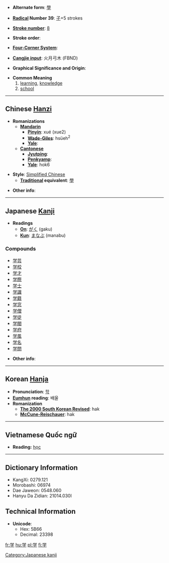 * '''Alternate form''': [[學]]

* '''[[Wiktionary:Chinese radical index| Radical]] Number 39''': [[Wiktionary:Chinese radical index 子|子]]+5 strokes

* '''[[Wiktionary:Chinese total strokes index|Stroke number]]''': [[Wiktionary:Chinese total strokes index 8|8]]

* '''Stroke order''': 

* '''[[Wiktionary:Chinese four corner index|Four-Corner System]]''': 

* '''[[Wiktionary:Chinese Cangjie index|Cangjie input]]''': 火月弓木 (FBND)

* '''Graphical Significance and Origin''': 

* '''Common Meaning'''
*#[[learning]], [[knowledge]]
*# [[school]]

----

== Chinese [[Hanzi]] ==

* '''Romanizations'''
** '''[[Mandarin]]'''
*** '''[[Pinyin]]''': xué (xue2)
*** '''[[Wade-Giles]]''': hsüeh<sup>2</sup>
*** '''[[Yale]]''': 
** '''[[Cantonese]]'''
*** '''[[Jyutping]]''':
*** '''[[Penkyamp]]''': 
*** '''[[Yale]]''': hok6

* '''Style''': [[Simplified Chinese]] 
** '''[[Traditional Chinese|Traditional]] equivalent''': [[學]]

* '''Other info''': 

----

== Japanese [[Kanji]] ==

* '''Readings'''
** '''[[On]]''': [[がく]] (gaku)
** '''[[Kun]]''': [[まなぶ]] (manabu)

===Compounds===
*[[学芸]]
*[[学校]]
*[[学才]]
*[[学際]]
*[[学士]]
*[[学識]]
*[[学籍]]
*[[学窓]]
*[[学僧]]
*[[学徒]]
*[[学閥]]
*[[学府]]
*[[学風]]
*[[学名]]
*[[学問]]

* '''Other info''':  

----

== Korean [[Hanja]] ==

* '''Pronunciation''': [[학]]
* '''[[Eumhun]] reading''': 배울
* '''Romanization'''
** '''[[The 2000 South Korean Revised Romanization|The 2000 South Korean Revised]]''': hak
** '''[[McCune-Reischauer]]''': hak

----

==Vietnamese Quốc ngữ==

*'''Reading:''' [[học]]

----

== Dictionary Information ==

* KangXi: 0279.121
* Morobashi: 06974
* Dae Jaweon: 0548.060
* Hanyu Da Zidian: 21014.030l

== Technical Information ==

* '''Unicode''':
** Hex: 5B66
** Decimal: 23398

[[fr:学]]
[[hu:学]]
[[pl:学]]
[[fi:学]]


[[Category:Japanese kanji]]